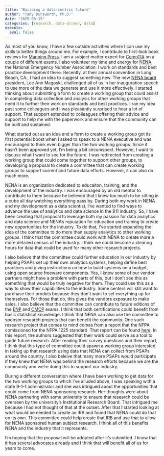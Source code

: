 ```yaml
---
title: "Building a data-centric future"
author: "Tony Dunsworth, Ph.D."
date: "2025-08-19"
categories: [research. data-driven, data]
execute: 
  eval: false
---
```


As most of you know, I have a few outside activities where I can use my skills to better things around me. For example, I contribute to first-look book reviews for [Manning Press](https://www.manning.com/). I am a subject matter expert for [CompTIA](https://www.comptia.com/) on a couple of different exams. I also volunteer my time and energy for [NENA](https://www.nena.org/), the National Emergency Number Association. I work on standards and best practice development there. Recently, at their annual convention in Long Beach, CA., I had an idea to suggest something new. The new [NENA board](https://www.nena.org/page/board) president, Lee Ann Magoski, challenged all of us in her inauguration speech to use more of the data we generate and use it more effectively. I started thinking about submitting a form to create a working group that could assist in completing data collection and analysis for other working groups that need it to further their work on standards and best practices. I ran my idea past some colleagues and I was pleasantly surprised to hear a lot of support. That support extended to colleagues offering their advice and support to help me with the paperwork and ensure that the community can be built and sustained. 

What started out as an idea and a form to create a working group got its first potential boost when I asked to speak to a NENA executive and was encouraged to think even bigger than the two working groups. Since it hasn't been approved yet, I'm being a bit circumspect. However, I want to discuss what I want to see for the future. I was redirected from creating a working group that could come together to support other groups, to developing a proposal to create a committee that can create working groups to support current and future data efforts. However, it can also do much more. 

NENA is an organization dedicated to educaiton, training, and the development of the industry. I was encouraged by an old mentor to contribute to them because he believed that I knew too much to be sitting in a cube all day watching everything pass by. During both my work in NENA and my development as a data scientist, I've wanted to find ways to advance the use of analytics and data science in the 911 industry. So, I have been creating that proposal to leverage both my passion for data analytics and data science and NENA's reputation for education and training to create new opportunities for the industry. To do that, I've started expanding the idea of the committee to do more than supply analytics to other working groups. I think that the committee could work with NENA to create more a more detailed census of the industry. I think we could become a clearing hours for data that could be used for many other research projects. 

I also believe that the committee could further education in our industry by helping PSAPs set up their own analytics systems, helping define best practices and giving instructions on how to build systems on a budget, using open source freeware components. Yes, I know some of our vendor partners might have a problem with parts of this, but I don't see this as something that would be truly negative for them. They could use this as a way to show their capabilities to the industry. Some centers will still want to purchase their produts because they don't want to set everything up for themselves. For those that do, this gives the vendors exposure to make sales. I also believe that the committee can contribute to future editions of the [ENP](https://www.nena.org/page/ENP_Certification) and [CMCP](https://www.nena.org/page/CenterManagerCert) exams. I think that both certifications could benefit from basic statistical knowledge. I think that NENA can also use the committee to sponsor research projects that can benefit the community. One such research project that comes to mind comes from a report that the NFPA comissioned for the NFPA 1225 standard. That report can be found [here](https://www.nfpa.org/education-and-research/research/fire-protection-research-foundation/projects-and-reports/an-analysis-of-public-safety-call-answering-and-event-processing-times). In this report, the authors suggested that their work could serve as a tool to guide future research. After reading their survey questions and their report, I think that this type of committee could spawn a working group interested in taking up that research using data that NENA can collect from PSAPs around the country. I also beleive that many more PSAPs would participate if they knew that NENA was behind the research efforts because we are the community and we're doing this to support our industry.

During a different conversation where I have been working to get data for the two working groups to which I've alluded above, I was speaking with a state 9-1-1 administrator and she was intrigued about the opportunities that could come from NENA sponsoring research. Her thoughts were about NENA partnering with some university to ensure that research could be overseen by the university's Institutional Research Board. That intrigued me because I had not thought of that at the outset. After that I started looking at what would be needed to create an IRB and found that NENA could do that on its own. This committee could help create that IRB and use that to allow for NENA sponsored human subject research. I think all of this benefits NENA and the industry that it represents. 

I'm hoping that the proposal will be adopted after it's submitted. I know that it has several advocates already and I think that will benefit all of us for years to come.